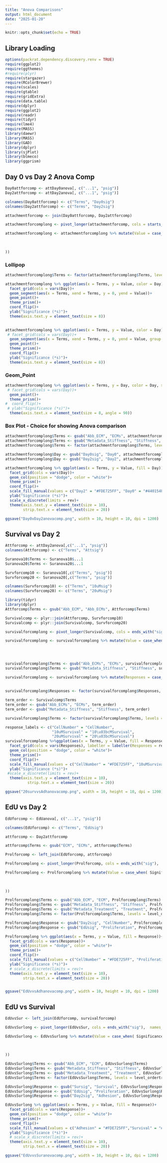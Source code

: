 ```yaml
---
title: "Anova Comparisons"
output: html_document
date: "2025-01-20"
---
```


```r
knitr::opts_chunk$set(echo = TRUE)
```

## Library Loading
```r
options(packrat.dependency.discovery.renv = TRUE)
require(ggplot2)
require(ggthemes)
#require(plyr)
require(stargazer)
require(RColorBrewer)
require(scales)
require(gtable)
require(gridExtra)
require(data.table)
require(dplyr)
require(ggplot2)
require(readr)
require(tidyr)
require(lme4)
require(MASS)
library(daewr)
library(MASS)
library(GAD)
library(dplyr)
library(sjPlot)
library(blmeco)
library(ggprism)
```
## Day 0 vs Day 2 Anova Comp
```r
Day0attforcomp <- attDay0anova[, c("...1", "psig")]
Day2attforcomp <- attDay2anova[, c("...1", "psig")]

colnames(Day0attforcomp) <- c("Terms", "Day0sig")
colnames(Day2attforcomp) <- c("Terms", "Day2sig")

attachmentforcomp <- join(Day0attforcomp, Day2attforcomp)
```

```r
attachmentforcomplong <- pivot_longer(attachmentforcomp, cols = starts_with("Day"),  names_to = "Day", values_to = "Significance")

attachmentforcomplong <- attachmentforcomplong %>% mutate(Value = case_when( Significance == NA ~ 0,
                                                                             Significance == "*" ~ 1,
                                                                             Significance == "**" ~ 2,
                                                                             Significance == "***" ~ 3
))
```
### Lollipop
```r
attachmentforcomplong$Terms <- factor(attachmentforcomplong$Terms, levels = unique(attachmentforcomplong$Terms))

attachmentforcomplong %>% ggplot(aes(x = Terms, y = Value, color = Day))+
  facet_grid(cols = vars(Day))+
  geom_segment(aes(x = Terms, xend = Terms, y = 0, yend = Value))+
  geom_point()+
  theme_prism()+
  coord_flip()+
  ylab("Significance (*s)")+
  theme(axis.text.y = element_text(size = 8))
  

attachmentforcomplong %>% ggplot(aes(x = Terms, y = Value, color = Day))+
 # facet_grid(cols = vars(Day))+
  geom_segment(aes(x = Terms, xend = Terms, y = 0, yend = Value, group = Day))+
  geom_point()+
  theme_prism()+
  coord_flip()+
  ylab("Significance (*s)")+
  theme(axis.text.y = element_text(size = 8))
```
### Geom_Point
```r
attachmentforcomplong %>% ggplot(aes(x = Terms, y = Day, color = Day, size = Value))+
 # facet_grid(cols = vars(Day))+
  geom_point()+
  theme_prism()+
#  coord_flip()+
 # ylab("Significance (*s)")+
  theme(axis.text.x = element_text(size = 8, angle = 90))
```
### Box Plot - Choice for showing Anova comparison
```r
attachmentforcomplong$Terms <- gsub("Abb_ECM", "ECMs", attachmentforcomplong$Terms)
attachmentforcomplong$Terms <- gsub("Metadata_Stiffness", "Stiffness", attachmentforcomplong$Terms)
attachmentforcomplong$Terms <- factor(attachmentforcomplong$Terms, levels = unique(attachmentforcomplong$Terms))

attachmentforcomplong$Day <- gsub("Day0sig", "Day0", attachmentforcomplong$Day)
attachmentforcomplong$Day <- gsub("Day2sig", "Day2", attachmentforcomplong$Day)
```

```r
attachmentforcomplong %>% ggplot(aes(x = Terms, y = Value, fill = Day))+
  facet_grid(cols = vars(Day))+
  geom_col(position = "dodge", color = "white")+
  theme_prism()+
  coord_flip()+
  scale_fill_manual(values = c("Day2" = "#FDE725FF", "Day0" = "#440154FF"))+
  ylab("Significance (*s)")+
  scale_x_discrete(limits = rev)+
  theme(axis.text.y = element_text(size = 10),
        strip.text.x = element_text(size = 20))

ggsave("Day0vDay2anovacomp.png", width = 10, height = 10, dpi = 1200)
```

## Survival vs Day 2
```r
Attforcomp <- attDay2anova[,c("...1", "psig")]
colnames(Attforcomp) <- c("Terms", "Attsig")

Suranova10$Terms <- Suranova10$...1
Suranova20$Terms <- Suranova20$...1

Survforcomp10 <- Suranova10[,c("Terms", "psig")]
Survforcomp20 <- Suranova20[,c("Terms", "psig")]

colnames(Survforcomp10) <- c("Terms", "10uMsig")
colnames(Survforcomp20) <- c("Terms", "20uMsig")
```

```r
library(tidyr)
library(dplyr)
Attforcomp$Terms <- gsub("Abb_ECM", "Abb_ECMs", Attforcomp$Terms)

Survivalcomp <- plyr::join(Attforcomp, Survforcomp10)
Survivalcomp <- plyr::join(Survivalcomp, Survforcomp20)

```

```r
survivalforcomplong <- pivot_longer(Survivalcomp, cols = ends_with("sig"), names_to = "Response", values_to = "Significance")

survivalforcomplong <- survivalforcomplong %>% mutate(Value = case_when(Significance == NA ~ 0,
                                                                             Significance == "*" ~ 1,
                                                                             Significance == "**" ~ 2,
                                                                             Significance == "***" ~ 3))

survivalforcomplong$Terms <- gsub("Abb_ECMs", "ECMs", survivalforcomplong$Terms)
survivalforcomplong$Terms <- gsub("Metadata_Stiffness", "Stiffness", survivalforcomplong$Terms)

survivalforcomplong <- survivalforcomplong %>% mutate(Responses = case_when(Response == "Attsig" ~ "CellNumber",
                                                                             Response == "10uMsig" ~ "10uMSurvival",
                                                                             Response == "20uMsig" ~ "20uMSurvival"))
survivalforcomplong$Responses <- factor(survivalforcomplong$Responses, levels = c("CellNumber", "10uMSurvival", "20uMSurvival"))
```


```r
term_order <- Survivalcomp$Terms
term_order <- gsub("Abb_ECMs", "ECMs", term_order)
term_order <- gsub("Metadata_Stiffness", "Stiffness", term_order)

survivalforcomplong$Terms <- factor(survivalforcomplong$Terms, levels = term_order)
```

```r
response_labels <- c("CellNumber" = "CellNumber",
                     "10uMSurvival" = "10\u03bcMSurvival",
                     "20uMSurvival" = "20\u03bcMSurvival")
survivalforcomplong %>%ggplot(aes(x = Terms, y = Value, fill = Responses))+
  facet_grid(cols = vars(Responses), labeller = labeller(Responses = response_labels))+
  geom_col(position = "dodge", color = "white")+
  theme_prism()+
  coord_flip()+
  scale_fill_manual(values = c("CellNumber" = "#FDE725FF", "10uMSurvival" = "#2A788Eff", "20uMSurvival" = "#414487FF"), labels = response_labels)+
  ylab("Significance (*s)")+
 #scale_x_discrete(limits = rev)+
  theme(axis.text.y = element_text(size = 10),
          strip.text.x = element_text(size = 20))

ggsave("20survvsAdhanovacomp.png", width = 10, height = 10, dpi = 1200)
```


## EdU vs Day 2
```r
EdUforcomp <- EdUanova[, c("...1", "psig")]

colnames(EdUforcomp) <- c("Terms", "EdUsig")

attforcomp <- Day2attforcomp

attforcomp$Terms <- gsub("ECM", "ECMs", attforcomp$Terms)

Prolforcomp <- left_join(EdUforcomp, attforcomp)
```

```r
Prolforcomplong <- pivot_longer(Prolforcomp, cols = ends_with("sig"),  names_to = "Response", values_to = "Significance")

Prolforcomplong <- Prolforcomplong %>% mutate(Value = case_when( Significance == NA ~ 0,
                                                                             Significance == "*" ~ 1,
                                                                             Significance == "**" ~ 2,
                                                                             Significance == "***" ~ 3
))

```

```r
Prolforcomplong$Terms <- gsub("Abb_ECM", "ECM", Prolforcomplong$Terms)
Prolforcomplong$Terms <- gsub("Metadata_Stiffness", "Stiffness", Prolforcomplong$Terms)
Prolforcomplong$Terms <- gsub("Metadata_Treatment", "Treatment", Prolforcomplong$Terms)
Prolforcomplong$Terms <- factor(Prolforcomplong$Terms, levels = level_ordertreat)

Prolforcomplong$Response <- gsub("Day2sig", "CellNumber", Prolforcomplong$Response)
Prolforcomplong$Response <- gsub("EdUsig", "Proliferation", Prolforcomplong$Response)
```

```r
Prolforcomplong %>% ggplot(aes(x = Terms, y = Value, fill = Response))+
  facet_grid(cols = vars(Response))+
  geom_col(position = "dodge", color = "white")+
  theme_prism()+
  coord_flip()+
  scale_fill_manual(values = c("CellNumber" = "#FDE725FF", "Proliferation" = "#7AD151ff"))+
  ylab("Significance (*s)")+
  # scale_x_discrete(limits = rev)+
  theme(axis.text.y = element_text(size = 10),
        strip.text.x = element_text(size = 20))


ggsave("EdUvvsAdhanovacomp.png", width = 10, height = 10, dpi = 1200)
```

## EdU vs Survival
```r
EdUvsSur <- left_join(EdUforcomp, survivalforcomp)
```
```r
EdUvsSurlong <- pivot_longer(EdUvsSur, cols = ends_with("sig"),  names_to = "Response", values_to = "Significance")

EdUvsSurlong <- EdUvsSurlong %>% mutate(Value = case_when( Significance == NA ~ 0,
                                                                             Significance == "*" ~ 1,
                                                                             Significance == "**" ~ 2,
                                                                             Significance == "***" ~ 3
))

```

```r
EdUvsSurlong$Terms <- gsub("Abb_ECM", "ECM", EdUvsSurlong$Terms)
EdUvsSurlong$Terms <- gsub("Metadata_Stiffness", "Stiffness", EdUvsSurlong$Terms)
EdUvsSurlong$Terms <- gsub("Metadata_Treatment", "Treatment", EdUvsSurlong$Terms)
EdUvsSurlong$Terms <- factor(EdUvsSurlong$Terms, levels = level_ordertreat)

EdUvsSurlong$Response <- gsub("Sursig", "Survival", EdUvsSurlong$Response)
EdUvsSurlong$Response <- gsub("EdUsig", "Proliferation", EdUvsSurlong$Response)
EdUvsSurlong$Response <- gsub("Day2sig", "Adhesion", EdUvsSurlong$Response)
```

```r
EdUvsSurlong %>% ggplot(aes(x = Terms, y = Value, fill = Response))+
  facet_grid(cols = vars(Response))+
  geom_col(position = "dodge", color = "white")+
  theme_prism()+
  coord_flip()+
  scale_fill_manual(values = c("Adhesion" = "#FDE725FF","Survival" = "#2A788Eff", "Proliferation" = "#7AD151ff"))+
  ylab("Significance (*s)")+
  # scale_x_discrete(limits = rev)+
  theme(axis.text.y = element_text(size = 10),
        strip.text.x = element_text(size = 20))

ggsave("EdUvvsSuranovacomp.png", width = 10, height = 10, dpi = 1200)
```
